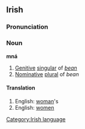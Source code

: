 ==Irish==
===Pronunciation===
{{IPA|[mn&#593;&#720;]}}
===Noun===
'''mná'''
#[[Genitive]] [[singular]] of ''[[bean#Irish|bean]]''
#[[Nominative]] [[plural]] of ''bean''
====Translation====
#English: [[woman]]'s
#English: [[women]]

[[Category:Irish language]]